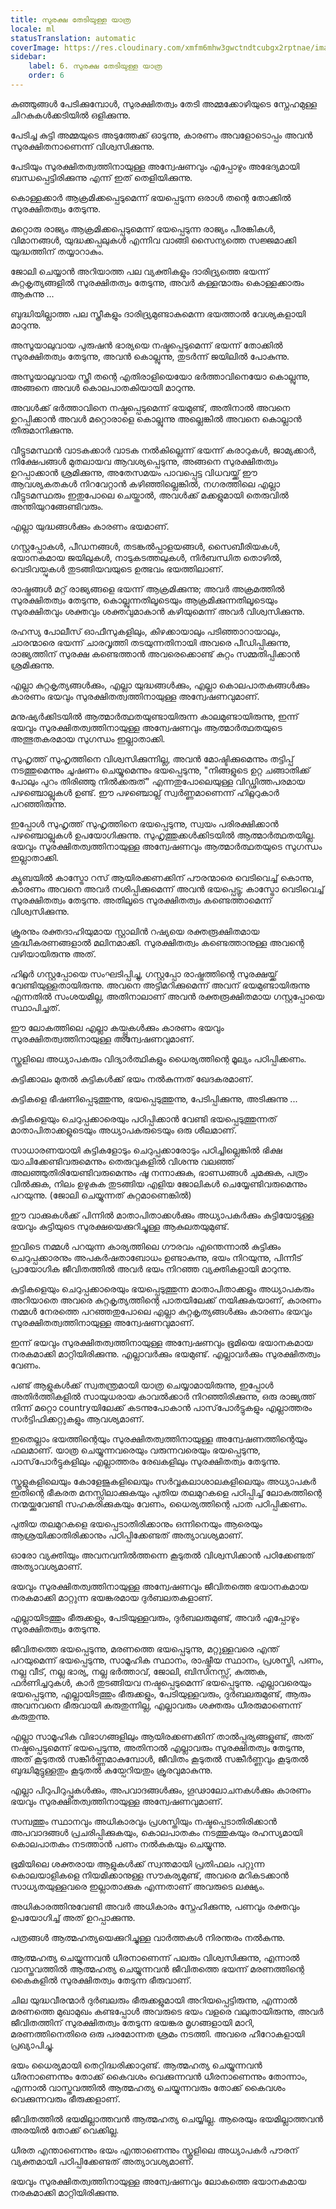```yaml
---
title: സുരക്ഷ തേടിയുള്ള യാത്ര
locale: ml
statusTranslation: automatic
coverImage: https://res.cloudinary.com/xmfm6mhw3gwctndtcubgx2rptnae/image/upload/v1740337243/small_cover_educacion_fundamental_a051170f1c.webp
sidebar:
    label: 6. സുരക്ഷ തേടിയുള്ള യാത്ര
    order: 6
---
```

കുഞ്ഞുങ്ങൾ പേടിക്കുമ്പോൾ, സുരക്ഷിതത്വം തേടി അമ്മക്കോഴിയുടെ സ്നേഹമുള്ള ചിറകുകൾക്കടിയിൽ ഒളിക്കുന്നു.

പേടിച്ച കുട്ടി അമ്മയുടെ അടുത്തേക്ക് ഓടുന്നു, കാരണം അവളോടൊപ്പം അവൻ സുരക്ഷിതനാണെന്ന് വിശ്വസിക്കുന്നു.

പേടിയും സുരക്ഷിതത്വത്തിനായുള്ള അന്വേഷണവും എപ്പോഴും അഭേദ്യമായി ബന്ധപ്പെട്ടിരിക്കുന്നു എന്ന് ഇത് തെളിയിക്കുന്നു.

കൊള്ളക്കാർ ആക്രമിക്കപ്പെടുമെന്ന് ഭയപ്പെടുന്ന ഒരാൾ തന്റെ തോക്കിൽ സുരക്ഷിതത്വം തേടുന്നു.

മറ്റൊരു രാജ്യം ആക്രമിക്കപ്പെടുമെന്ന് ഭയപ്പെടുന്ന രാജ്യം പീരങ്കികൾ, വിമാനങ്ങൾ, യുദ്ധക്കപ്പലുകൾ എന്നിവ വാങ്ങി സൈന്യത്തെ സജ്ജമാക്കി യുദ്ധത്തിന് തയ്യാറാകും.

ജോലി ചെയ്യാൻ അറിയാത്ത പല വ്യക്തികളും ദാരിദ്ര്യത്തെ ഭയന്ന് കുറ്റകൃത്യങ്ങളിൽ സുരക്ഷിതത്വം തേടുന്നു, അവർ കള്ളന്മാരും കൊള്ളക്കാരും ആകുന്നു ...

ബുദ്ധിയില്ലാത്ത പല സ്ത്രീകളും ദാരിദ്ര്യമുണ്ടാകുമെന്ന ഭയത്താൽ വേശ്യകളായി മാറുന്നു.

അസൂയാലുവായ പുരുഷൻ ഭാര്യയെ നഷ്ടപ്പെടുമെന്ന് ഭയന്ന് തോക്കിൽ സുരക്ഷിതത്വം തേടുന്നു, അവൻ കൊല്ലുന്നു, തുടർന്ന് ജയിലിൽ പോകുന്നു.

അസൂയാലുവായ സ്ത്രീ തന്റെ എതിരാളിയെയോ ഭർത്താവിനെയോ കൊല്ലുന്നു, അങ്ങനെ അവൾ കൊലപാതകിയായി മാറുന്നു.

അവൾക്ക് ഭർത്താവിനെ നഷ്ടപ്പെടുമെന്ന് ഭയമുണ്ട്, അതിനാൽ അവനെ ഉറപ്പിക്കാൻ അവൾ മറ്റൊരാളെ കൊല്ലുന്നു അല്ലെങ്കിൽ അവനെ കൊല്ലാൻ തീരുമാനിക്കുന്നു.

വീട്ടുടമസ്ഥൻ വാടകക്കാർ വാടക നൽകില്ലെന്ന് ഭയന്ന് കരാറുകൾ, ജാമ്യക്കാർ, നിക്ഷേപങ്ങൾ മുതലായവ ആവശ്യപ്പെടുന്നു, അങ്ങനെ സുരക്ഷിതത്വം ഉറപ്പാക്കാൻ ശ്രമിക്കുന്നു, അതേസമയം പാവപ്പെട്ട വിധവയ്ക്ക് ഈ ആവശ്യകതകൾ നിറവേറ്റാൻ കഴിഞ്ഞില്ലെങ്കിൽ, നഗരത്തിലെ എല്ലാ വീട്ടുടമസ്ഥരും ഇതുപോലെ ചെയ്താൽ, അവൾക്ക് മക്കളുമായി തെരുവിൽ അന്തിയുറങ്ങേണ്ടിവരും.

എല്ലാ യുദ്ധങ്ങൾക്കും കാരണം ഭയമാണ്.

ഗസ്റ്റപ്പോകൾ, പീഡനങ്ങൾ, തടങ്കൽപ്പാളയങ്ങൾ, സൈബീരിയകൾ, ഭയാനകമായ ജയിലുകൾ, നാടുകടത്തലുകൾ, നിർബന്ധിത തൊഴിൽ, വെടിവയ്പുകൾ തുടങ്ങിയവയുടെ ഉത്ഭവം ഭയത്തിലാണ്.

രാഷ്ട്രങ്ങൾ മറ്റ് രാജ്യങ്ങളെ ഭയന്ന് ആക്രമിക്കുന്നു; അവർ അക്രമത്തിൽ സുരക്ഷിതത്വം തേടുന്നു, കൊല്ലുന്നതിലൂടെയും ആക്രമിക്കുന്നതിലൂടെയും സുരക്ഷിതവും ശക്തവും ശക്തവുമാകാൻ കഴിയുമെന്ന് അവർ വിശ്വസിക്കുന്നു.

രഹസ്യ പോലീസ് ഓഫീസുകളിലും, കിഴക്കായാലും പടിഞ്ഞാറായാലും, ചാരന്മാരെ ഭയന്ന് ചാരവൃത്തി തടയുന്നതിനായി അവരെ പീഡിപ്പിക്കുന്നു, രാജ്യത്തിന് സുരക്ഷ കണ്ടെത്താൻ അവരെക്കൊണ്ട് കുറ്റം സമ്മതിപ്പിക്കാൻ ശ്രമിക്കുന്നു.

എല്ലാ കുറ്റകൃത്യങ്ങൾക്കും, എല്ലാ യുദ്ധങ്ങൾക്കും, എല്ലാ കൊലപാതകങ്ങൾക്കും കാരണം ഭയവും സുരക്ഷിതത്വത്തിനായുള്ള അന്വേഷണവുമാണ്.

മനുഷ്യർക്കിടയിൽ ആത്മാർത്ഥതയുണ്ടായിരുന്ന കാലമുണ്ടായിരുന്നു, ഇന്ന് ഭയവും സുരക്ഷിതത്വത്തിനായുള്ള അന്വേഷണവും ആത്മാർത്ഥതയുടെ അത്ഭുതകരമായ സുഗന്ധം ഇല്ലാതാക്കി.

സുഹൃത്ത് സുഹൃത്തിനെ വിശ്വസിക്കുന്നില്ല, അവൻ മോഷ്ടിക്കുമെന്നും തട്ടിപ്പ് നടത്തുമെന്നും ചൂഷണം ചെയ്യുമെന്നും ഭയപ്പെടുന്നു, "നിങ്ങളുടെ ഉറ്റ ചങ്ങാതിക്ക് പോലും പുറം തിരിഞ്ഞു നിൽക്കരുത്" എന്നതുപോലെയുള്ള വിഡ്ഢിത്തപരമായ പഴഞ്ചൊല്ലുകൾ ഉണ്ട്. ഈ പഴഞ്ചൊല്ല് സ്വർണ്ണമാണെന്ന് ഹിറ്റ്ലറുകാർ പറഞ്ഞിരുന്നു.

ഇപ്പോൾ സുഹൃത്ത് സുഹൃത്തിനെ ഭയപ്പെടുന്നു, സ്വയം പരിരക്ഷിക്കാൻ പഴഞ്ചൊല്ലുകൾ ഉപയോഗിക്കുന്നു. സുഹൃത്തുക്കൾക്കിടയിൽ ആത്മാർത്ഥതയില്ല. ഭയവും സുരക്ഷിതത്വത്തിനായുള്ള അന്വേഷണവും ആത്മാർത്ഥതയുടെ സുഗന്ധം ഇല്ലാതാക്കി.

ക്യൂബയിൽ കാസ്ട്രോ റസ് ആയിരക്കണക്കിന് പൗരന്മാരെ വെടിവെച്ച് കൊന്നു, കാരണം അവനെ അവർ നശിപ്പിക്കുമെന്ന് അവൻ ഭയപ്പെട്ടു; കാസ്ട്രോ വെടിവെച്ച് സുരക്ഷിതത്വം തേടുന്നു. അതിലൂടെ സുരക്ഷിതത്വം കണ്ടെത്താമെന്ന് വിശ്വസിക്കുന്നു.

ക്രൂരനും രക്തദാഹിയുമായ സ്റ്റാലിൻ റഷ്യയെ രക്തരൂക്ഷിതമായ ശുദ്ധീകരണങ്ങളാൽ മലിനമാക്കി. സുരക്ഷിതത്വം കണ്ടെത്താനുള്ള അവന്റെ വഴിയായിരുന്നു അത്.

ഹിറ്റ്ലർ ഗസ്റ്റപ്പോയെ സംഘടിപ്പിച്ചു, ഗസ്റ്റപ്പോ രാഷ്ട്രത്തിന്റെ സുരക്ഷയ്ക്ക് വേണ്ടിയുള്ളതായിരുന്നു. അവനെ അട്ടിമറിക്കുമെന്ന് അവന് ഭയമുണ്ടായിരുന്നു എന്നതിൽ സംശയമില്ല, അതിനാലാണ് അവൻ രക്തരൂക്ഷിതമായ ഗസ്റ്റപ്പോയെ സ്ഥാപിച്ചത്.

ഈ ലോകത്തിലെ എല്ലാ കയ്പ്പുകൾക്കും കാരണം ഭയവും സുരക്ഷിതത്വത്തിനായുള്ള അന്വേഷണവുമാണ്.

സ്കൂളിലെ അധ്യാപകരും വിദ്യാർത്ഥികളും ധൈര്യത്തിന്റെ മൂല്യം പഠിപ്പിക്കണം.

കുട്ടിക്കാലം മുതൽ കുട്ടികൾക്ക് ഭയം നൽകുന്നത് ഖേദകരമാണ്.

കുട്ടികളെ ഭീഷണിപ്പെടുത്തുന്നു, ഭയപ്പെടുത്തുന്നു, പേടിപ്പിക്കുന്നു, അടിക്കുന്നു ...

കുട്ടികളെയും ചെറുപ്പക്കാരെയും പഠിപ്പിക്കാൻ വേണ്ടി ഭയപ്പെടുത്തുന്നത് മാതാപിതാക്കളുടെയും അധ്യാപകരുടെയും ഒരു ശീലമാണ്.

സാധാരണയായി കുട്ടികളോടും ചെറുപ്പക്കാരോടും പഠിച്ചില്ലെങ്കിൽ ഭിക്ഷ യാചിക്കേണ്ടിവരുമെന്നും തെരുവുകളിൽ വിശന്നു വലഞ്ഞ് അലഞ്ഞുതിരിയേണ്ടിവരുമെന്നും ഷൂ നന്നാക്കുക, ഭാണ്ഡങ്ങൾ ചുമക്കുക, പത്രം വിൽക്കുക, നിലം ഉഴുകുക തുടങ്ങിയ എളിയ ജോലികൾ ചെയ്യേണ്ടിവരുമെന്നും പറയുന്നു. (ജോലി ചെയ്യുന്നത് കുറ്റമാണെങ്കിൽ)

ഈ വാക്കുകൾക്ക് പിന്നിൽ മാതാപിതാക്കൾക്കും അധ്യാപകർക്കും കുട്ടിയോടുള്ള ഭയവും കുട്ടിയുടെ സുരക്ഷയെക്കുറിച്ചുള്ള ആകുലതയുമുണ്ട്.

ഇവിടെ നമ്മൾ പറയുന്ന കാര്യത്തിലെ ഗൗരവം എന്തെന്നാൽ കുട്ടിക്കും ചെറുപ്പക്കാരനും അപകർഷതാബോധം ഉണ്ടാകുന്നു, ഭയം നിറയുന്നു, പിന്നീട് പ്രായോഗിക ജീവിതത്തിൽ അവർ ഭയം നിറഞ്ഞ വ്യക്തികളായി മാറുന്നു.

കുട്ടികളെയും ചെറുപ്പക്കാരെയും ഭയപ്പെടുത്തുന്ന മാതാപിതാക്കളും അധ്യാപകരും അറിയാതെ അവരെ കുറ്റകൃത്യത്തിന്റെ പാതയിലേക്ക് നയിക്കുകയാണ്, കാരണം നമ്മൾ നേരത്തെ പറഞ്ഞതുപോലെ എല്ലാ കുറ്റകൃത്യങ്ങൾക്കും കാരണം ഭയവും സുരക്ഷിതത്വത്തിനായുള്ള അന്വേഷണവുമാണ്.

ഇന്ന് ഭയവും സുരക്ഷിതത്വത്തിനായുള്ള അന്വേഷണവും ഭൂമിയെ ഭയാനകമായ നരകമാക്കി മാറ്റിയിരിക്കുന്നു. എല്ലാവർക്കും ഭയമുണ്ട്. എല്ലാവർക്കും സുരക്ഷിതത്വം വേണം.

പണ്ട് ആളുകൾക്ക് സ്വതന്ത്രമായി യാത്ര ചെയ്യാമായിരുന്നു, ഇപ്പോൾ അതിർത്തികളിൽ സായുധരായ കാവൽക്കാർ നിറഞ്ഞിരിക്കുന്നു, ഒരു രാജ്യത്ത് നിന്ന് മറ്റൊ countryയിലേക്ക് കടന്നുപോകാൻ പാസ്‌പോർട്ടുകളും എല്ലാത്തരം സർട്ടിഫിക്കറ്റുകളും ആവശ്യമാണ്.

ഇതെല്ലാം ഭയത്തിന്റെയും സുരക്ഷിതത്വത്തിനായുള്ള അന്വേഷണത്തിന്റെയും ഫലമാണ്. യാത്ര ചെയ്യുന്നവരെയും വരുന്നവരെയും ഭയപ്പെടുന്നു, പാസ്‌പോർട്ടുകളിലും എല്ലാത്തരം രേഖകളിലും സുരക്ഷിതത്വം തേടുന്നു.

സ്കൂളുകളിലെയും കോളേജുകളിലെയും സർവ്വകലാശാലകളിലെയും അധ്യാപകർ ഇതിന്റെ ഭീകരത മനസ്സിലാക്കുകയും പുതിയ തലമുറകളെ പഠിപ്പിച്ച് ലോകത്തിന്റെ നന്മയ്ക്കുവേണ്ടി സഹകരിക്കുകയും വേണം, ധൈര്യത്തിന്റെ പാത പഠിപ്പിക്കണം.

പുതിയ തലമുറകളെ ഭയപ്പെടാതിരിക്കാനും ഒന്നിനെയും ആരെയും ആശ്രയിക്കാതിരിക്കാനും പഠിപ്പിക്കേണ്ടത് അത്യാവശ്യമാണ്.

ഓരോ വ്യക്തിയും അവനവനിൽത്തന്നെ കൂടുതൽ വിശ്വസിക്കാൻ പഠിക്കേണ്ടത് അത്യാവശ്യമാണ്.

ഭയവും സുരക്ഷിതത്വത്തിനായുള്ള അന്വേഷണവും ജീവിതത്തെ ഭയാനകമായ നരകമാക്കി മാറ്റുന്ന ഭയങ്കരമായ ദുർബലതകളാണ്.

എല്ലായിടത്തും ഭീരുക്കളും, പേടിയുള്ളവരും, ദുർബലരുമുണ്ട്, അവർ എപ്പോഴും സുരക്ഷിതത്വം തേടുന്നു.

ജീവിതത്തെ ഭയപ്പെടുന്നു, മരണത്തെ ഭയപ്പെടുന്നു, മറ്റുള്ളവരെ എന്ത് പറയുമെന്ന് ഭയപ്പെടുന്നു, സാമൂഹിക സ്ഥാനം, രാഷ്ട്രീയ സ്ഥാനം, പ്രശസ്തി, പണം, നല്ല വീട്, നല്ല ഭാര്യ, നല്ല ഭർത്താവ്, ജോലി, ബിസിനസ്സ്, കുത്തക, ഫർണിച്ചറുകൾ, കാർ തുടങ്ങിയവ നഷ്ടപ്പെടുമെന്ന് ഭയപ്പെടുന്നു. എല്ലാവരെയും ഭയപ്പെടുന്നു, എല്ലായിടത്തും ഭീരുക്കളും, പേടിയുള്ളവരും, ദുർബലരുമുണ്ട്, ആരും അവനവനെ ഭീരുവായി കരുതുന്നില്ല, എല്ലാവരും ശക്തരും ധീരരുമാണെന്ന് കരുതുന്നു.

എല്ലാ സാമൂഹിക വിഭാഗങ്ങളിലും ആയിരക്കണക്കിന് താൽപ്പര്യങ്ങളുണ്ട്, അത് നഷ്ടപ്പെടുമെന്ന് ഭയപ്പെടുന്നു, അതിനാൽ എല്ലാവരും സുരക്ഷിതത്വം തേടുന്നു, അത് കൂടുതൽ സങ്കീർണ്ണമാകുമ്പോൾ, ജീവിതം കൂടുതൽ സങ്കീർണ്ണവും കൂടുതൽ ബുദ്ധിമുട്ടുള്ളതും കൂടുതൽ കയ്പേറിയതും ക്രൂരവുമാകുന്നു.

എല്ലാ പിറുപിറുപ്പുകൾക്കും, അപവാദങ്ങൾക്കും, ഗൂഢാലോചനകൾക്കും കാരണം ഭയവും സുരക്ഷിതത്വത്തിനായുള്ള അന്വേഷണവുമാണ്.

സമ്പത്തും സ്ഥാനവും അധികാരവും പ്രശസ്തിയും നഷ്ടപ്പെടാതിരിക്കാൻ അപവാദങ്ങൾ പ്രചരിപ്പിക്കുകയും, കൊലപാതകം നടത്തുകയും രഹസ്യമായി കൊലപാതകം നടത്താൻ പണം നൽകുകയും ചെയ്യുന്നു.

ഭൂമിയിലെ ശക്തരായ ആളുകൾക്ക് സ്വന്തമായി പ്രതിഫലം പറ്റുന്ന കൊലയാളികളെ നിയമിക്കാനുള്ള സൗകര്യമുണ്ട്, അവരെ മറികടക്കാൻ സാധ്യതയുള്ളവരെ ഇല്ലാതാക്കുക എന്നതാണ് അവരുടെ ലക്ഷ്യം.

അധികാരത്തിനുവേണ്ടി അവർ അധികാരം സ്നേഹിക്കുന്നു, പണവും രക്തവും ഉപയോഗിച്ച് അത് ഉറപ്പാക്കുന്നു.

പത്രങ്ങൾ ആത്മഹത്യയെക്കുറിച്ചുള്ള വാർത്തകൾ നിരന്തരം നൽകുന്നു.

ആത്മഹത്യ ചെയ്യുന്നവൻ ധീരനാണെന്ന് പലരും വിശ്വസിക്കുന്നു, എന്നാൽ വാസ്തവത്തിൽ ആത്മഹത്യ ചെയ്യുന്നവൻ ജീവിതത്തെ ഭയന്ന് മരണത്തിന്റെ കൈകളിൽ സുരക്ഷിതത്വം തേടുന്ന ഭീരുവാണ്.

ചില യുദ്ധവീരന്മാർ ദുർബലരും ഭീരുക്കളുമായി അറിയപ്പെട്ടിരുന്നു, എന്നാൽ മരണത്തെ മുഖാമുഖം കണ്ടപ്പോൾ അവരുടെ ഭയം വളരെ വലുതായിരുന്നു, അവർ ജീവിതത്തിന് സുരക്ഷിതത്വം തേടുന്ന ഭയങ്കര മൃഗങ്ങളായി മാറി, മരണത്തിനെതിരെ ഒരു പരമോന്നത ശ്രമം നടത്തി. അവരെ ഹീറോകളായി പ്രഖ്യാപിച്ചു.

ഭയം ധൈര്യമായി തെറ്റിദ്ധരിക്കാറുണ്ട്. ആത്മഹത്യ ചെയ്യുന്നവൻ ധീരനാണെന്നും തോക്ക് കൈവശം വെക്കുന്നവൻ ധീരനാണെന്നും തോന്നാം, എന്നാൽ വാസ്തവത്തിൽ ആത്മഹത്യ ചെയ്യുന്നവരും തോക്ക് കൈവശം വെക്കുന്നവരും ഭീരുക്കളാണ്.

ജീവിതത്തിൽ ഭയമില്ലാത്തവൻ ആത്മഹത്യ ചെയ്യില്ല. ആരെയും ഭയമില്ലാത്തവൻ അരയിൽ തോക്ക് വെക്കില്ല.

ധീരത എന്താണെന്നും ഭയം എന്താണെന്നും സ്കൂളിലെ അധ്യാപകർ പൗരന് വ്യക്തമായി പഠിപ്പിക്കേണ്ടത് അത്യാവശ്യമാണ്.

ഭയവും സുരക്ഷിതത്വത്തിനായുള്ള അന്വേഷണവും ലോകത്തെ ഭയാനകമായ നരകമാക്കി മാറ്റിയിരിക്കുന്നു.

